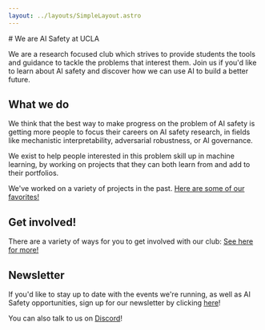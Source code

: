 ```yaml
---
layout: ../layouts/SimpleLayout.astro
---
```



<div className="flex flex-wrap sm:flex-row items-center">
<div className="sm:w-2/3 text-xl">
# We are AI Safety at UCLA

We are a research focused club which strives to provide students the tools
and guidance to tackle the problems that interest them. Join us if you'd
like to learn about AI safety and discover how we can use AI to build a
better future.

</div>
<div className="w-full sm:w-1/3 sm:pl-10 align-middle h-fit">
<GPT3 client:only/>
</div>
</div>

## What we do

We think that the best way to make progress on the problem of AI safety is
getting more people to focus their careers on AI safety research, in fields
like mechanistic interpretability, adversarial robustness, or AI governance.

We exist to help people interested in this problem skill up in machine
learning, by working on projects that they can both learn from and add to
their portfolios.

We've worked on a variety of projects in the past. [Here are some of our favorites!](/projects)

## Get involved!

There are a variety of ways for you to get involved with our club: [See here for more!](/join)

## Newsletter

If you'd like to stay up to date with the events we're running, as well as AI
Safety opportunities, sign up for our newsletter by clicking
[here](//eepurl.com/h9dY9P)!

You can also talk to us on [Discord](//discord.gg/37TzSyrwmf)!